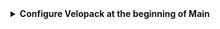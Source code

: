<FancyStep step={props.step}>
    <details>
        <summary>
            <strong>Configure Velopack at the beginning of Main</strong>
        </summary>

        Velopack needs to be able to bootstrap your application and handle updates. You can do this by calling `VelopackApp.Build().Run()` at the start of your `Main` method.

        ```csharp
        static void Main(string[] args)
        {
            VelopackApp.Build().Run();
            // ... your other startup code below
        }
        ```
    </details>
</FancyStep>